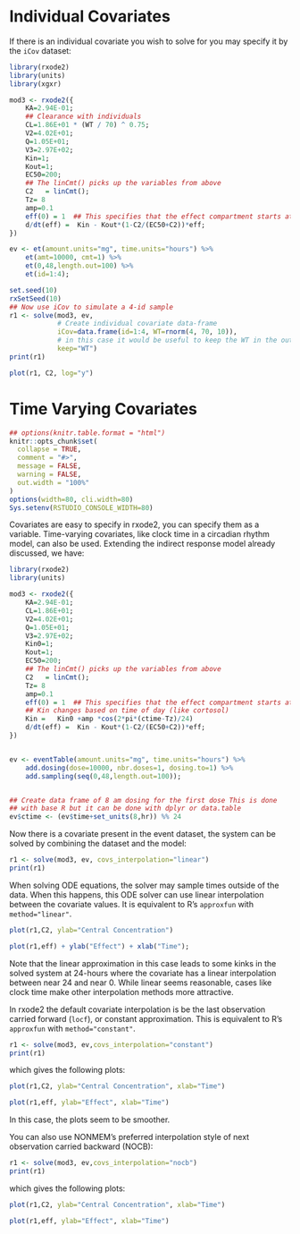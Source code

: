 # Individual Covariates

If there is an individual covariate you wish to solve for you may specify it by the `iCov` dataset:

```r
library(rxode2)
library(units)
library(xgxr)

mod3 <- rxode2({
    KA=2.94E-01;
    ## Clearance with individuals
    CL=1.86E+01 * (WT / 70) ^ 0.75;
    V2=4.02E+01;
    Q=1.05E+01;
    V3=2.97E+02;
    Kin=1;
    Kout=1;
    EC50=200;
    ## The linCmt() picks up the variables from above
    C2   = linCmt();
    Tz= 8
    amp=0.1
    eff(0) = 1  ## This specifies that the effect compartment starts at 1.
    d/dt(eff) =  Kin - Kout*(1-C2/(EC50+C2))*eff;
})

ev <- et(amount.units="mg", time.units="hours") %>%
    et(amt=10000, cmt=1) %>%
    et(0,48,length.out=100) %>%
    et(id=1:4);

set.seed(10)
rxSetSeed(10)
## Now use iCov to simulate a 4-id sample
r1 <- solve(mod3, ev,
            # Create individual covariate data-frame
            iCov=data.frame(id=1:4, WT=rnorm(4, 70, 10)),
            # in this case it would be useful to keep the WT in the output dataset
            keep="WT")
print(r1)

plot(r1, C2, log="y")
```

# Time Varying Covariates
```r
## options(knitr.table.format = "html")
knitr::opts_chunk$set(
  collapse = TRUE,
  comment = "#>",
  message = FALSE,
  warning = FALSE,
  out.width = "100%"
)
options(width=80, cli.width=80)
Sys.setenv(RSTUDIO_CONSOLE_WIDTH=80)
```

Covariates are easy to specify in rxode2, you can specify them as a
variable. Time-varying covariates, like clock time in a circadian
rhythm model, can also be used.  Extending the indirect response model
already discussed, we have:


```r
library(rxode2)
library(units)

mod3 <- rxode2({
    KA=2.94E-01;
    CL=1.86E+01;
    V2=4.02E+01;
    Q=1.05E+01;
    V3=2.97E+02;
    Kin0=1;
    Kout=1;
    EC50=200;
    ## The linCmt() picks up the variables from above
    C2   = linCmt();
    Tz= 8
    amp=0.1
    eff(0) = 1  ## This specifies that the effect compartment starts at 1.
    ## Kin changes based on time of day (like cortosol)
    Kin =   Kin0 +amp *cos(2*pi*(ctime-Tz)/24)
    d/dt(eff) =  Kin - Kout*(1-C2/(EC50+C2))*eff;
})


ev <- eventTable(amount.units="mg", time.units="hours") %>%
    add.dosing(dose=10000, nbr.doses=1, dosing.to=1) %>%
    add.sampling(seq(0,48,length.out=100));


## Create data frame of 8 am dosing for the first dose This is done
## with base R but it can be done with dplyr or data.table
ev$ctime <- (ev$time+set_units(8,hr)) %% 24
```

Now there is a covariate present in the event dataset, the system can
be solved by combining the dataset and the model:

```r
r1 <- solve(mod3, ev, covs_interpolation="linear")
print(r1)
```

When solving ODE equations, the solver may sample times outside of the
data.  When this happens, this ODE solver can use linear interpolation
between the covariate values. It is equivalent to R's `approxfun` with
`method="linear"`.

```r
plot(r1,C2, ylab="Central Concentration")
```

```r
plot(r1,eff) + ylab("Effect") + xlab("Time");
```

Note that the linear approximation in this case leads to some kinks in
the solved system at 24-hours where the covariate has a linear
interpolation between near 24 and near 0. While linear seems
reasonable, cases like clock time make other interpolation methods
more attractive.

In rxode2 the default covariate interpolation is be the last
observation carried forward (`locf`), or constant approximation.  This is
equivalent to R's `approxfun` with `method="constant"`.


```r
r1 <- solve(mod3, ev,covs_interpolation="constant")
print(r1)
```

which gives the following plots:

```r
plot(r1,C2, ylab="Central Concentration", xlab="Time")
```

```r
plot(r1,eff, ylab="Effect", xlab="Time")
```

In this case, the plots seem to be smoother.

You can also use NONMEM's preferred interpolation style of next
observation carried backward (NOCB):

```r
r1 <- solve(mod3, ev,covs_interpolation="nocb")
print(r1)
```

which gives the following plots:

```r
plot(r1,C2, ylab="Central Concentration", xlab="Time")
```

```r
plot(r1,eff, ylab="Effect", xlab="Time")
```

